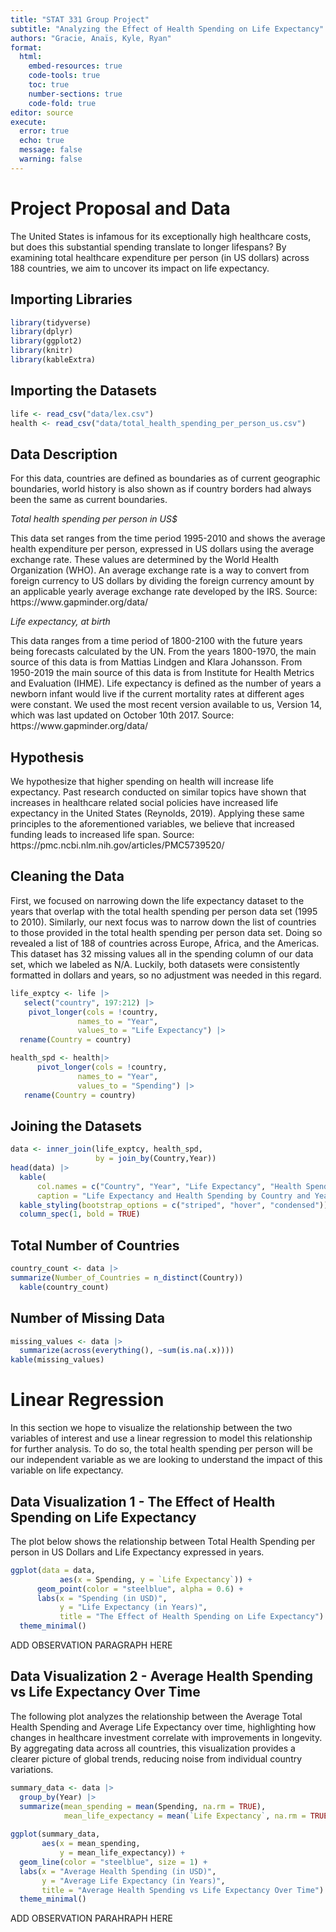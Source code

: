 ```yaml
---
title: "STAT 331 Group Project"
subtitle: "Analyzing the Effect of Health Spending on Life Expectancy"
authors: "Gracie, Anaïs, Kyle, Ryan"
format: 
  html:
    embed-resources: true
    code-tools: true
    toc: true
    number-sections: true
    code-fold: true
editor: source
execute: 
  error: true
  echo: true
  message: false
  warning: false
---
```

# Project Proposal and Data

The United States is infamous for its exceptionally high healthcare costs, but does this substantial spending translate to longer lifespans? By examining total healthcare expenditure per person (in US dollars) across 188 countries, we aim to uncover its impact on life expectancy.

## Importing Libraries
```r
library(tidyverse)
library(dplyr)
library(ggplot2)
library(knitr)
library(kableExtra)
```

## Importing the Datasets 
```r
life <- read_csv("data/lex.csv")
health <- read_csv("data/total_health_spending_per_person_us.csv")

```

## Data Description 
For this data, countries are defined as boundaries as of current geographic boundaries, world history is also shown as if country borders had always been the same as current boundaries. 

*Total health spending per person in US$* 

This data set ranges from the time period 1995-2010 and shows the average health expenditure per person, expressed in US dollars using the average exchange rate. These values are determined by the World Health Organization (WHO). An average exchange rate is a way to convert from foreign currency to US dollars by dividing the foreign currency amount by an applicable yearly average exchange rate developed by the IRS.
Source: https://www.gapminder.org/data/ 

*Life expectancy, at birth*

This data ranges from a time period of 1800-2100 with the future years being forecasts calculated by the UN. From the years 1800-1970, the main source of this data is from Mattias Lindgen and Klara Johansson. From 1950-2019 the main source of this data is from Institute for Health Metrics and Evaluation (IHME). Life expectancy is defined as the number of years a newborn infant would live if the current mortality rates at different ages were constant. We used the most recent version available to us, Version 14, which was last updated on October 10th 2017. 
Source: https://www.gapminder.org/data/ 


## Hypothesis 
We hypothesize that higher spending on health will increase life expectancy. Past research conducted on similar topics have shown that increases in healthcare related social policies have increased life expectancy in the United States (Reynolds, 2019). Applying these same principles to the aforementioned variables, we believe that increased funding leads to increased life span.
Source: https://pmc.ncbi.nlm.nih.gov/articles/PMC5739520/ 


## Cleaning the Data
First, we focused on narrowing down the life expectancy dataset to the years that overlap with the total health spending per person data set (1995 to 2010). Similarly, our next focus was to narrow down the list of countries to those provided in the total health spending per person data set. Doing so revealed a list of 188 of countries across Europe, Africa, and the Americas. This dataset has 32 missing values all in the spending column of our data set, which we labeled as N/A. Luckily, both datasets were consistently formatted in dollars and years, so no adjustment was needed in this regard.

```r
life_exptcy <- life |> 
   select("country", 197:212) |> 
    pivot_longer(cols = !country, 
               names_to = "Year",
               values_to = "Life Expectancy") |>
  rename(Country = country)

health_spd <- health|>
      pivot_longer(cols = !country, 
               names_to = "Year",
               values_to = "Spending") |>
   rename(Country = country)
```

## Joining the Datasets
```r
data <- inner_join(life_exptcy, health_spd,
                   by = join_by(Country,Year))
head(data) |>
  kable(
      col.names = c("Country", "Year", "Life Expectancy", "Health Spending"),
      caption = "Life Expectancy and Health Spending by Country and Year") |>
  kable_styling(bootstrap_options = c("striped", "hover", "condensed")) |>
  column_spec(1, bold = TRUE)

```

## Total Number of Countries
```r
country_count <- data |> 
summarize(Number_of_Countries = n_distinct(Country))
  kable(country_count)
```

## Number of Missing Data
```r
missing_values <- data |> 
  summarize(across(everything(), ~sum(is.na(.x))))
kable(missing_values)
```

# Linear Regression

In this section we hope to visualize the relationship between the two variables of interest and use a linear regression to model this relationship for further analysis. To do so, the total health spending per person will be our independent variable as we are looking to understand the impact of this variable on life expectancy. 

## Data Visualization 1 - The Effect of Health Spending on Life Expectancy

The plot below shows the relationship between Total Health Spending per person in US Dollars and Life Expectancy expressed in years. 
```r
ggplot(data = data,
           aes(x = Spending, y = `Life Expectancy`)) + 
      geom_point(color = "steelblue", alpha = 0.6) + 
      labs(x = "Spending (in USD)",
           y = "Life Expectancy (in Years)",
           title = "The Effect of Health Spending on Life Expectancy") +
  theme_minimal()
```
ADD OBSERVATION PARAGRAPH HERE


## Data Visualization 2 - Average Health Spending vs Life Expectancy Over Time

The following plot analyzes the relationship between the Average Total Health Spending and Average Life Expectancy over time, highlighting how changes in healthcare investment correlate with improvements in longevity. By aggregating data across all countries, this visualization provides a clearer picture of global trends, reducing noise from individual country variations.

```r
summary_data <- data |>
  group_by(Year) |>
  summarize(mean_spending = mean(Spending, na.rm = TRUE),
            mean_life_expectancy = mean(`Life Expectancy`, na.rm = TRUE))
            
ggplot(summary_data, 
       aes(x = mean_spending, 
           y = mean_life_expectancy)) + 
  geom_line(color = "steelblue", size = 1) + 
  labs(x = "Average Health Spending (in USD)", 
       y = "Average Life Expectancy (in Years)",
       title = "Average Health Spending vs Life Expectancy Over Time") +
  theme_minimal()
```
ADD OBSERVATION PARAHRAPH HERE
